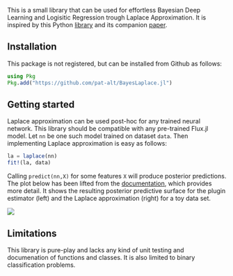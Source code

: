 This is a small library that can be used for effortless Bayesian Deep Learning and Logisitic Regression trough Laplace Approximation. It is inspired by this Python [library](https://aleximmer.github.io/Laplace/index.html#setup) and its companion [paper](https://arxiv.org/abs/2106.14806).

## Installation

This package is not registered, but can be installed from Github as follows:

```julia
using Pkg
Pkg.add("https://github.com/pat-alt/BayesLaplace.jl")
```

## Getting started

Laplace approximation can be used post-hoc for any trained neural network. This library should be compatible with any pre-trained Flux.jl model. Let `nn` be one such model trained on dataset `data`. Then implementing Laplace approximation is easy as follows:  

```julia
la = laplace(nn)
fit!(la, data)
```

Calling `predict(nn,X)` for some features `X` will produce posterior predictions. The plot below has been lifted from the [documentation](https://www.paltmeyer.com/BayesLaplace.jl/dev/), which provides more detail. It shows the resulting posterior predictive surface for the plugin estimator (left) and the Laplace approximation (right) for a toy data set. 

![](https://raw.githubusercontent.com/pat-alt/BayesLaplace.jl/main/docs/src/tutorials/www/posterior_predictive_mlp.png)

## Limitations

This library is pure-play and lacks any kind of unit testing and documenation of functions and classes. It is also limited to binary classification problems. 




